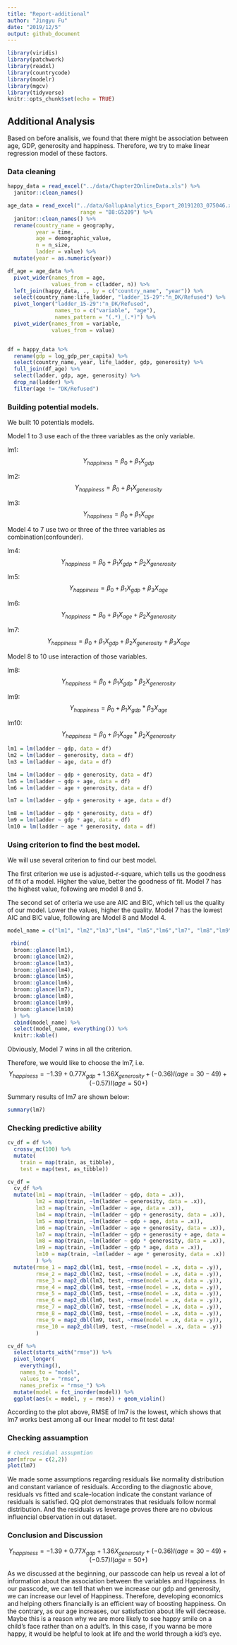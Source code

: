 ```yaml
---
title: "Report-additional"
author: "Jingyu Fu"
date: "2019/12/5"
output: github_document
---
```


```r
library(viridis)
library(patchwork)
library(readxl)
library(countrycode)
library(modelr)
library(mgcv)
library(tidyverse)
knitr::opts_chunk$set(echo = TRUE)
```

## Additional Analysis

Based on before analisis, we found that there might be association between age, GDP, generosity and happiness. Therefore, we try to make linear regression model of these factors.

### Data cleaning

```r
happy_data = read_excel("../data/Chapter2OnlineData.xls") %>%
  janitor::clean_names()

age_data = read_excel("../data/GallupAnalytics_Export_20191203_075046.xlsx",
                       range = "B8:G5209") %>%
  janitor::clean_names() %>%
  rename(country_name = geography,
         year = time,
         age = demographic_value,
         n = n_size,
         ladder = value) %>%
  mutate(year = as.numeric(year))

df_age = age_data %>%
  pivot_wider(names_from = age,
              values_from = c(ladder, n)) %>%
  left_join(happy_data, ., by = c("country_name", "year")) %>%
  select(country_name:life_ladder, "ladder_15-29":"n_DK/Refused") %>%
  pivot_longer("ladder_15-29":"n_DK/Refused", 
               names_to = c("variable", "age"),
               names_pattern = "(.*)_(.*)") %>%
  pivot_wider(names_from = variable,
              values_from = value)


df = happy_data %>% 
  rename(gdp = log_gdp_per_capita) %>% 
  select(country_name, year, life_ladder, gdp, generosity) %>% 
  full_join(df_age) %>% 
  select(ladder, gdp, age, generosity) %>% 
  drop_na(ladder) %>% 
  filter(age != "DK/Refused")

```


### Building potential models.

We built 10 potentials models.

Model 1 to 3 use each of the three variables as the only variable. 

lm1:$$Y_{happiness} = \beta_0 + \beta_1X_{gdp}$$

lm2:$$Y_{happiness} = \beta_0 + \beta_1X_{generosity}$$

lm3:$$Y_{happiness} = \beta_0 + \beta_1X_{age}$$


Model 4 to 7 use two or three of the three variables as combination(confounder). 

lm4:$$Y_{happiness} = \beta_0 + \beta_1X_{gdp} + \beta_2X_{generosity}$$

lm5:$$Y_{happiness} = \beta_0 + \beta_1X_{gdp}  + \beta_3X_{age} $$

lm6:$$Y_{happiness} = \beta_0 + \beta_1X_{age} + \beta_2X_{generosity} $$

lm7:$$Y_{happiness} = \beta_0 + \beta_1X_{gdp} + \beta_2X_{generosity} + \beta_3X_{age} $$


Model 8 to 10 use interaction of those variables. 

lm8:$$Y_{happiness} = \beta_0 + \beta_1X_{gdp} * \beta_2X_{generosity}$$

lm9:$$Y_{happiness} = \beta_0 + \beta_1X_{gdp} * \beta_3X_{age} $$

lm10:$$Y_{happiness} = \beta_0 + \beta_1X_{age} * \beta_2X_{generosity} $$

```r
lm1 = lm(ladder ~ gdp, data = df)
lm2 = lm(ladder ~ generosity, data = df)
lm3 = lm(ladder ~ age, data = df)

lm4 = lm(ladder ~ gdp + generosity, data = df)
lm5 = lm(ladder ~ gdp + age, data = df)
lm6 = lm(ladder ~ age + generosity, data = df)

lm7 = lm(ladder ~ gdp + generosity + age, data = df)

lm8 = lm(ladder ~ gdp * generosity, data = df)
lm9 = lm(ladder ~ gdp * age, data = df)
lm10 = lm(ladder ~ age * generosity, data = df)

```


### Using criterion to find the best model.

We will use several criterion to find our best model.

The first criterion we use is adjusted-r-square, which tells us the goodness of fit of a model. Higher the value, better the goodness of fit. Model 7 has the highest value, following are model 8 and 5. 

The second set of criteria we use are AIC and BIC, which tell us the quality of our model. Lower the values, higher the quality. Model 7 has the lowest AIC and BIC value, following are Model 8 and Model 4. 

```r
model_name = c("lm1", "lm2","lm3","lm4", "lm5","lm6","lm7", "lm8","lm9","lm10")

 rbind(
  broom::glance(lm1),
  broom::glance(lm2),
  broom::glance(lm3),
  broom::glance(lm4),
  broom::glance(lm5),
  broom::glance(lm6),
  broom::glance(lm7),
  broom::glance(lm8),
  broom::glance(lm9),
  broom::glance(lm10)
  ) %>% 
  cbind(model_name) %>% 
  select(model_name, everything()) %>% 
  knitr::kable()

```


Obviously, Model 7 wins in all the criterion.

Therefore, we would like to choose the lm7, i.e.
$$Y_{happiness} = -1.39 + 0.77X_{gdp} + 1.36 X_{generosity} + (-0.36)I(age=30-49) + (-0.57)I(age = 50 +)$$

Summary results of lm7 are shown below:

```r
summary(lm7)
```

### Checking predictive ability


```r
cv_df = df %>% 
  crossv_mc(100) %>% 
  mutate(
    train = map(train, as_tibble),
    test = map(test, as_tibble))

cv_df = 
  cv_df %>% 
  mutate(lm1 = map(train, ~lm(ladder ~ gdp, data = .x)),
         lm2 = map(train, ~lm(ladder ~ generosity, data = .x)),
         lm3 = map(train, ~lm(ladder ~ age, data = .x)),
         lm4 = map(train, ~lm(ladder ~ gdp + generosity, data = .x)),
         lm5 = map(train, ~lm(ladder ~ gdp + age, data = .x)),
         lm6 = map(train, ~lm(ladder ~ age + generosity, data = .x)),
         lm7 = map(train, ~lm(ladder ~ gdp + generosity + age, data = .x)),
         lm8 = map(train, ~lm(ladder ~ gdp * generosity, data = .x)),
         lm9 = map(train, ~lm(ladder ~ gdp * age, data = .x)),
         lm10 = map(train, ~lm(ladder ~ age * generosity, data = .x))
         ) %>% 
  mutate(rmse_1 = map2_dbl(lm1, test, ~rmse(model = .x, data = .y)),
         rmse_2 = map2_dbl(lm2, test, ~rmse(model = .x, data = .y)),
         rmse_3 = map2_dbl(lm3, test, ~rmse(model = .x, data = .y)),
         rmse_4 = map2_dbl(lm4, test, ~rmse(model = .x, data = .y)),
         rmse_5 = map2_dbl(lm5, test, ~rmse(model = .x, data = .y)),
         rmse_6 = map2_dbl(lm6, test, ~rmse(model = .x, data = .y)),
         rmse_7 = map2_dbl(lm7, test, ~rmse(model = .x, data = .y)),
         rmse_8 = map2_dbl(lm8, test, ~rmse(model = .x, data = .y)),
         rmse_9 = map2_dbl(lm9, test, ~rmse(model = .x, data = .y)),
         rmse_10 = map2_dbl(lm9, test, ~rmse(model = .x, data = .y))
         )    

cv_df %>% 
  select(starts_with("rmse")) %>% 
  pivot_longer(
    everything(),
    names_to = "model", 
    values_to = "rmse",
    names_prefix = "rmse_") %>% 
  mutate(model = fct_inorder(model)) %>% 
  ggplot(aes(x = model, y = rmse)) + geom_violin()
```


According to the plot above, RMSE of lm7 is the lowest, which shows that lm7 works best among all our linear model to fit test data!

### Checking assuamption


```r
# check residual assupmtion
par(mfrow = c(2,2))
plot(lm7)
```

We made some assumptions regarding residuals like normality distribution and constant variance of residuals. According to the diagnostic above, residuals vs fitted and scale-location indicate the constant variance of residuals is satisfied. QQ plot demonstrates that residuals follow normal distribution. And the residuals vs leverage proves there are no obvious influencial observation in out dataset. 

### Conclusion and Discussion

$$Y_{happiness} = -1.39 + 0.77X_{gdp} + 1.36 X_{generosity} + (-0.36)I(age=30-49) + (-0.57)I(age = 50 +)$$

As we discussed at the beginning, our passcode can help us reveal a lot of information about the association between the variables and Happiness. In our passcode, we can tell that when we increase our gdp and generosity, we can increase our level of Happiness. Therefore, developing economics and helping others financially is an efficient way of boosting happiness. On the contrary, as our age increases, our satisfaction about life will decrease. Maybe this is a reason why we are more likely to see happy smile on a child's face rather than on a adult's. In this case, if you wanna be more happy, it would be helpful to look at life and the world through a kid's eye. 

